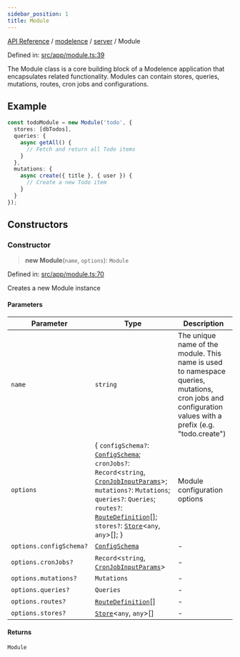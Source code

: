 ```yaml
---
sidebar_position: 1
title: Module
---
```


[API Reference](/api-reference/modelence/server/classes/../../../index) / [modelence](/api-reference/modelence/server/classes/../../index) / [server](/api-reference/modelence/server/classes/../index) / Module

Defined in: [src/app/module.ts:39](https://github.com/modelence/modelence/blob/f0e47c818e0efd6cf78356f7362543b128c72bb3/packages/modelence/src/app/module.ts#L39)

The Module class is a core building block of a Modelence application that encapsulates related functionality.
Modules can contain stores, queries, mutations, routes, cron jobs and configurations.

## Example

```ts
const todoModule = new Module('todo', {
  stores: [dbTodos],
  queries: {
    async getAll() {
      // Fetch and return all Todo items
    }
  },
  mutations: {
    async create({ title }, { user }) {
      // Create a new Todo item
    }
  }
});
```

## Constructors

### Constructor

> **new Module**(`name`, `options`): `Module`

Defined in: [src/app/module.ts:70](https://github.com/modelence/modelence/blob/f0e47c818e0efd6cf78356f7362543b128c72bb3/packages/modelence/src/app/module.ts#L70)

Creates a new Module instance

#### Parameters

| Parameter | Type | Description |
| ------ | ------ | ------ |
| `name` | `string` | The unique name of the module. This name is used to namespace queries, mutations, cron jobs and configuration values with a prefix (e.g. "todo.create") |
| `options` | \{ `configSchema?`: [`ConfigSchema`](/api-reference/modelence/server/classes/../../index/type-aliases/ConfigSchema); `cronJobs?`: `Record`\<`string`, [`CronJobInputParams`](/api-reference/modelence/server/classes/../type-aliases/CronJobInputParams)\>; `mutations?`: `Mutations`; `queries?`: `Queries`; `routes?`: [`RouteDefinition`](/api-reference/modelence/server/classes/../type-aliases/RouteDefinition)[]; `stores?`: [`Store`](/api-reference/modelence/server/classes/Store)\<`any`, `any`\>[]; \} | Module configuration options |
| `options.configSchema?` | [`ConfigSchema`](/api-reference/modelence/server/classes/../../index/type-aliases/ConfigSchema) | - |
| `options.cronJobs?` | `Record`\<`string`, [`CronJobInputParams`](/api-reference/modelence/server/classes/../type-aliases/CronJobInputParams)\> | - |
| `options.mutations?` | `Mutations` | - |
| `options.queries?` | `Queries` | - |
| `options.routes?` | [`RouteDefinition`](/api-reference/modelence/server/classes/../type-aliases/RouteDefinition)[] | - |
| `options.stores?` | [`Store`](/api-reference/modelence/server/classes/Store)\<`any`, `any`\>[] | - |

#### Returns

`Module`
